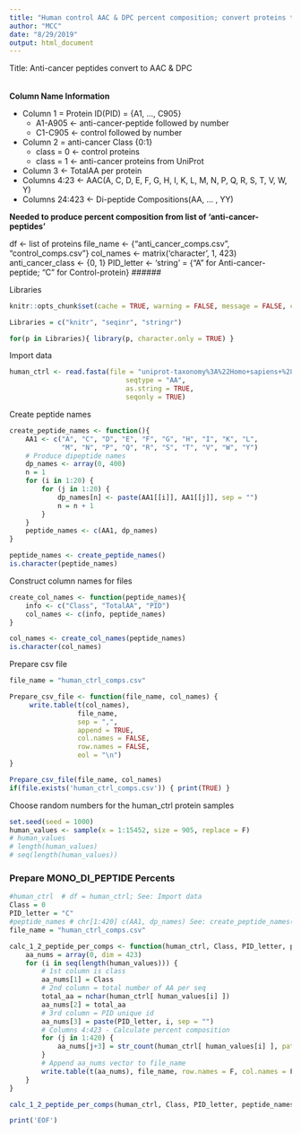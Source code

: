 ```yaml
---
title: "Human control AAC & DPC percent composition; convert proteins to AAC & DPC"
author: "MCC"
date: "8/29/2019"
output: html_document
---
```


Title: Anti-cancer peptides convert to AAC & DPC

######
**Column Name Information**

* Column 1 = Protein ID(PID) = {A1, ..., C905} 
    * A1-A905 <- anti-cancer-peptide followed by number
    * C1-C905 <- control followed by number
* Column 2 = anti-cancer Class {0:1}  
    * class = 0 <- control proteins
    * class = 1 <- anti-cancer proteins from UniProt
* Column 3 <- TotalAA per protein  
* Columns 4:23 <- AAC(A, C, D, E, F, G, H, I, K, L, M, N, P, Q, R, S, T, V, W, Y)  
* Columns 24:423 <- Di-peptide Compositions(AA, ... , YY)  

**Needed to produce percent composition from list of 'anti-cancer-peptides'**

df <- list of proteins
file_name <- {"anti_cancer_comps.csv", "control_comps.csv"}
col_names <- matrix('character', 1, 423)
anti_cancer_class <- {0, 1}
PID_letter <- 'string' = {"A" for Anti-cancer-peptide; "C" for Control-protein}
######

Libraries  
```r
knitr::opts_chunk$set(cache = TRUE, warning = FALSE, message = FALSE, cache.lazy = FALSE)

Libraries = c("knitr", "seqinr", "stringr")

for(p in Libraries){ library(p, character.only = TRUE) }
```
Import data
```r
human_ctrl <- read.fasta(file = "uniprot-taxonomy%3A%22Homo+sapiens+%28Human%29+%5B9606%5D%22+existence%3A%22Evid--.fasta",
                             seqtype = "AA", 
                             as.string = TRUE,
                             seqonly = TRUE)
```
Create peptide names
```r
create_peptide_names <- function(){
    AA1 <- c("A", "C", "D", "E", "F", "G", "H", "I", "K", "L", 
             "M", "N", "P", "Q", "R", "S", "T", "V", "W", "Y")
    # Produce dipeptide names
    dp_names <- array(0, 400)
    n = 1
    for (i in 1:20) {
        for (j in 1:20) {
            dp_names[n] <- paste(AA1[[i]], AA1[[j]], sep = "")
            n = n + 1
        }
    }
    peptide_names <- c(AA1, dp_names)
}

peptide_names <- create_peptide_names()
is.character(peptide_names)
```
Construct column names for files
```r
create_col_names <- function(peptide_names){
    info <- c("Class", "TotalAA", "PID")
    col_names <- c(info, peptide_names)
}

col_names <- create_col_names(peptide_names)
is.character(col_names)
```
Prepare csv file
```r
file_name = "human_ctrl_comps.csv"

Prepare_csv_file <- function(file_name, col_names) {
     write.table(t(col_names),
                 file_name,
                 sep = ",",
                 append = TRUE,
                 col.names = FALSE, 
                 row.names = FALSE, 
                 eol = "\n")
}

Prepare_csv_file(file_name, col_names) 
if(file.exists('human_ctrl_comps.csv')) { print(TRUE) }
```

Choose random numbers for the human_ctrl protein samples
```r
set.seed(seed = 1000)
human_values <- sample(x = 1:15452, size = 905, replace = F)
# human_values
# length(human_values)
# seq(length(human_values))
```

### Prepare MONO_DI_PEPTIDE Percents

```r
#human_ctrl  # df = human_ctrl; See: Import data
Class = 0
PID_letter = "C"
#peptide_names # chr[1:420] c(AA1, dp_names) See: create_peptide_names()
file_name = "human_ctrl_comps.csv"

calc_1_2_peptide_per_comps <- function(human_ctrl, Class, PID_letter, peptide_names, file_name, human_values) {
    aa_nums = array(0, dim = 423)
    for (i in seq(length(human_values))) {
        # 1st column is class
        aa_nums[1] = Class
        # 2nd column = total number of AA per seq
        total_aa = nchar(human_ctrl[ human_values[i] ])
        aa_nums[2] = total_aa
        # 3rd column = PID unique id
        aa_nums[3] = paste(PID_letter, i, sep = "")
        # Columns 4:423 - Calculate percent composition
        for (j in 1:420) {
            aa_nums[j+3] = str_count(human_ctrl[ human_values[i] ], pattern = peptide_names[j]) / total_aa
        }
        # Append aa_nums vector to file_name
        write.table(t(aa_nums), file_name, row.names = F, col.names = F, append = T, sep = ",", eol = "\n")
    }
}

calc_1_2_peptide_per_comps(human_ctrl, Class, PID_letter, peptide_names, file_name, human_values) 

print('EOF')
```






